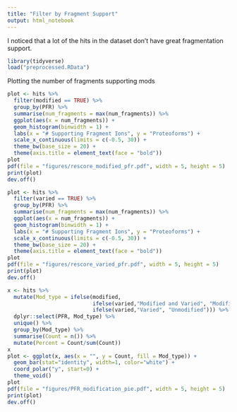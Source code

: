 ---
title: "Filter by Fragment Support"
output: html_notebook
---

I noticed that a lot of the hits in the dataset don't have great fragmentation
support.

```{r}
library(tidyverse)
load("preprocessed.RData")
```





Plotting the number of fragments supporting mods
```{r}
plot <- hits %>%
  filter(modified == TRUE) %>%
  group_by(PFR) %>%
  summarise(num_fragments = max(num_fragments)) %>%
  ggplot(aes(x = num_fragments)) +
  geom_histogram(binwidth = 1) +
  labs(x = "# Supporting Fragment Ions", y = "Proteoforms") +
  scale_x_continuous(limits = c(-0.5, 30)) +
  theme_bw(base_size = 20) +
  theme(axis.title = element_text(face = "bold"))
plot
pdf(file = "figures/rescore_modified_pfr.pdf", width = 5, height = 5)
print(plot)
dev.off()

plot <- hits %>%
  filter(varied == TRUE) %>%
  group_by(PFR) %>%
  summarise(num_fragments = max(num_fragments)) %>%
  ggplot(aes(x = num_fragments)) +
  geom_histogram(binwidth = 1) +
  labs(x = "# Supporting Fragment Ions", y = "Proteoforms") +
  scale_x_continuous(limits = c(-0.5, 30)) +
  theme_bw(base_size = 20) +
  theme(axis.title = element_text(face = "bold"))
plot
pdf(file = "figures/rescore_varied_pfr.pdf", width = 5, height = 5)
print(plot)
dev.off()

x <- hits %>%
  mutate(Mod_type = ifelse(modified,
                           ifelse(varied,"Modified and Varied", "Modified"),
                           ifelse(varied,"Varied", "Unmodified"))) %>%
  dplyr::select(PFR, Mod_type) %>%
  unique() %>%
  group_by(Mod_type) %>%
  summarise(Count = n()) %>%
  mutate(Percent = Count/sum(Count))
x
plot <- ggplot(x, aes(x = "", y = Count, fill = Mod_type)) +
  geom_bar(stat="identity", width=1, color="white") +
  coord_polar("y", start=0) +
  theme_void()
plot
pdf(file = "figures/PFR_modification_pie.pdf", width = 5, height = 5)
print(plot)
dev.off()

```
